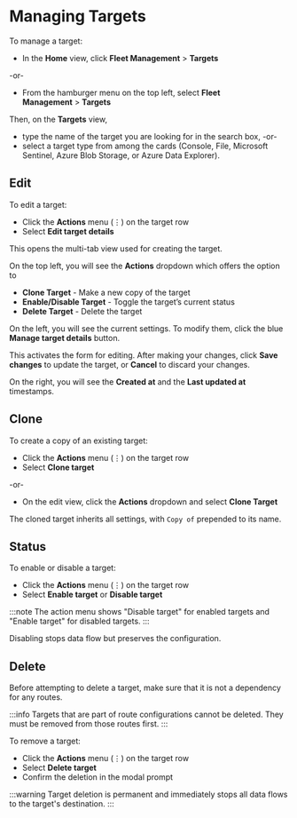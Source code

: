 # Managing Targets

To manage a target:

- In the **Home** view, click **Fleet Management**&nbsp;>&nbsp;**Targets**

-or-

- From the hamburger menu on the top left, select **Fleet Management**&nbsp;>&nbsp;**Targets**

Then, on the **Targets** view,
 
- type the name of the target you are looking for in the search box, -or-
- select a target type from among the cards (Console, File, Microsoft Sentinel, Azure Blob Storage, or Azure Data Explorer).

## Edit

To edit a target:

- Click the **Actions** menu (⋮) on the target row
- Select **Edit target details**

This opens the multi-tab view used for creating the target.

On the top left, you will see the **Actions** dropdown which offers the option to

- **Clone Target** - Make a new copy of the target
- **Enable/Disable Target** - Toggle the target’s current status
- **Delete Target** - Delete the target

On the left, you will see the current settings. To modify them, click the blue **Manage target details** button.

This activates the form for editing. After making your changes, click **Save changes** to update the target, or **Cancel** to discard your changes.

On the right, you will see the **Created at** and the **Last updated at** timestamps.

## Clone

To create a copy of an existing target:

- Click the **Actions** menu (⋮) on the target row
- Select **Clone target**

-or-

- On the edit view, click the **Actions** dropdown and select **Clone Target**

The cloned target inherits all settings, with `Copy of` prepended to its name.

## Status

To enable or disable a target:

- Click the **Actions** menu (⋮) on the target row
- Select **Enable target** or **Disable target**

:::note
The action menu shows "Disable target" for enabled targets and "Enable target" for disabled targets.
:::

Disabling stops data flow but preserves the configuration.

## Delete

Before attempting to delete a target, make sure that it is not a dependency for any routes.

:::info
Targets that are part of route configurations cannot be deleted. They must be removed from those routes first.
:::

To remove a target:

- Click the **Actions** menu (⋮) on the target row
- Select **Delete target**
- Confirm the deletion in the modal prompt

:::warning
Target deletion is permanent and immediately stops all data flows to the target's destination.
:::

